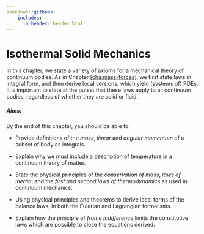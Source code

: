 ```yaml
---
bookdown::gitbook:
    includes:
      in_header: header.html
---
```


# Isothermal Solid Mechanics {#cha:isoth-solid-mech}

In this chapter, we state a variety of axioms for a mechanical theory of
continuum bodies. As in
Chapter [\[cha:mass-forces\]](#cha:mass-forces){reference-type="ref"
reference="cha:mass-forces"}, we first state laws in integral form, and
then derive local versions, which yield (systems of) PDEs. It is
important to state at the outset that these laws apply to all continuum
bodies, regardless of whether they are solid or fluid.

##### Aims:

By the end of this chapter, you should be able to:

-   Provide definitions of the *mass*, *linear* and *angular momentum*
    of a subset of body as integrals.

-   Explain why we must include a description of temperature in a
    continuum theory of matter.

-   State the physical principles of the *conservation of mass*, *laws
    of inertia*, and the *first and second laws of thermodynamics* as
    used in continuum mechanics.

-   Using physical principles and theorems to derive local forms of the
    balance laws, in both the Eulerian and Lagrangian formalisms.

-   Explain how the principle of *frame indifference* limits the
    constitutive laws which are possible to close the equations derived.
